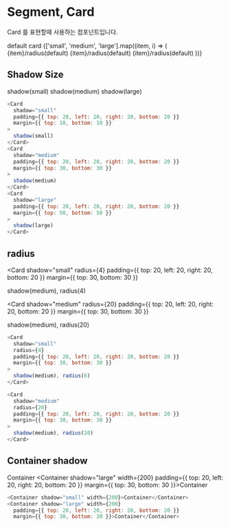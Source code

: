 
<Meta title="Core-Elements | Segment, Card" component={Card} />

# Segment, Card

Card 를 표현할때 사용하는 컴포넌트입니다.

<Preview>
  <Story name="Basic">
    <Container width={300} margin={{bottom: 50}}>
      <Card>default card</Card>
    </Container>
  </Story>
</Preview>

<Preview>
  <Story name="Shadow Props">
    {['small', 'medium', 'large'].map((item, i) => (
      <Container width={300} margin={{bottom: 50}}>
        <Card
          shadow={item}
          padding={{ top: 20, left: 20, right: 20, bottom: 20 }}
          margin={{ top: i*10+10, bottom: i*10+10 }}
        >
          {item}/radius(default)
        </Card>
        <Card
          shadow={item}
          padding={{ top: 20, left: 20, right: 20, bottom: 20 }}
          margin={{ top: i*10+10, bottom: i*10+10 }}
        >
          {item}/radius(default)
        </Card>
        <Card
          shadow={item}
          padding={{ top: 20, left: 20, right: 20, bottom: 20 }}
          margin={{ top: i*10+10, bottom: i*10+10 }}
        >
          {item}/radius(default)
        </Card>
      </Container>
    ))}
  </Story>
</Preview>

## Shadow Size

<Container width={200}>
  <Card
    shadow="small"
    padding={{ top: 20, left: 20, right: 20, bottom: 20 }}
    margin={{ top: 10, bottom: 10 }}
  >
    shadow(small)
  </Card>
  <Card
    shadow="medium"
    padding={{ top: 20, left: 20, right: 20, bottom: 20 }}
    margin={{ top: 30, bottom: 30 }}
  >
    shadow(medium)
  </Card>
  <Card
    shadow="large"
    padding={{ top: 20, left: 20, right: 20, bottom: 20 }}
    margin={{ top: 50, bottom: 50 }}
  >
    shadow(large)
  </Card>
</Container>

```js
<Card
  shadow="small"
  padding={{ top: 20, left: 20, right: 20, bottom: 20 }}
  margin={{ top: 10, bottom: 10 }}
>
  shadow(small)
</Card>
<Card
  shadow="medium"
  padding={{ top: 20, left: 20, right: 20, bottom: 20 }}
  margin={{ top: 30, bottom: 30 }}
>
  shadow(medium)
</Card>
<Card
  shadow="large"
  padding={{ top: 20, left: 20, right: 20, bottom: 20 }}
  margin={{ top: 50, bottom: 50 }}
>
  shadow(large)
</Card>
```

## radius

<Card
  shadow="small"
  radius={4}
  padding={{ top: 20, left: 20, right: 20, bottom: 20 }}
  margin={{ top: 30, bottom: 30 }}
>
  shadow(medium), radius(4)
</Card>

<Card
  shadow="medium"
  radius={20}
  padding={{ top: 20, left: 20, right: 20, bottom: 20 }}
  margin={{ top: 30, bottom: 30 }}
>
  shadow(medium), radius(20)
</Card>

```js
<Card
  shadow="small"
  radius={4}
  padding={{ top: 20, left: 20, right: 20, bottom: 20 }}
  margin={{ top: 30, bottom: 30 }}
>
  shadow(medium), radius(6)
</Card>

<Card
  shadow="medium"
  radius={20}
  padding={{ top: 20, left: 20, right: 20, bottom: 20 }}
  margin={{ top: 30, bottom: 30 }}
>
  shadow(medium), radius(20)
</Card>
```

## Container shadow

<Container shadow="small" width={200}>Container</Container>
<Container shadow="large" width={200}
  padding={{ top: 20, left: 20, right: 20, bottom: 20 }}
  margin={{ top: 30, bottom: 30 }}>Container</Container>

```js
<Container shadow="small" width={200}>Container</Container>
<Container shadow="large" width={200}
  padding={{ top: 20, left: 20, right: 20, bottom: 20 }}
  margin={{ top: 30, bottom: 30 }}>Container</Container>
```